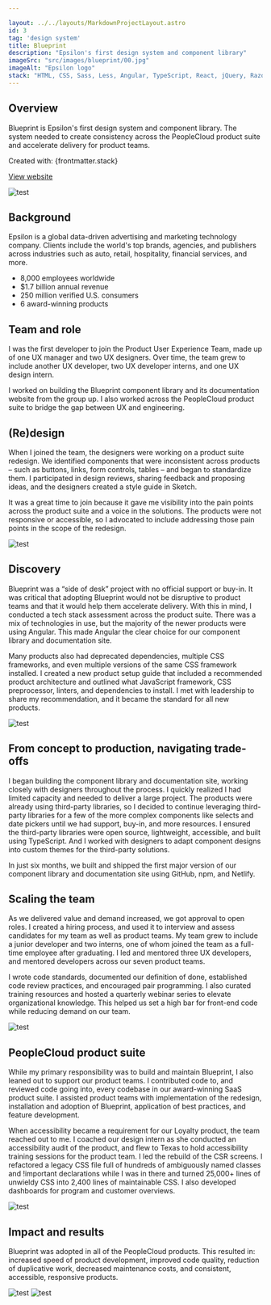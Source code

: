 ```yaml
---

layout: ../../layouts/MarkdownProjectLayout.astro
id: 3
tag: 'design system'
title: Blueprint
description: "Epsilon's first design system and component library"
imageSrc: "src/images/blueprint/00.jpg"
imageAlt: "Epsilon logo"
stack: "HTML, CSS, Sass, Less, Angular, TypeScript, React, jQuery, Razor"
---
```



## Overview
Blueprint is Epsilon's first design system and component library. The system needed to create consistency across the PeopleCloud product suite and accelerate delivery for product teams.

<p class="subtle">Created with: {frontmatter.stack}</p>
<p class="subtle"><a href="http://epsilon-blueprint.netlify.app" target="_blank" rel="noopener noreferrer" class="link">View website</a></p>

<Image src={overview} class="image my-4" alt="test" />

## Background

Epsilon is a global data-driven advertising and marketing technology company. Clients include the world's top brands, agencies, and publishers across industries such as auto, retail, hospitality, financial services, and more.
- 8,000 employees worldwide
- $1.7 billion annual revenue
- 250 million verified U.S. consumers
- 6 award-winning products

## Team and role

I was the first developer to join the Product User Experience Team, made up of one UX manager and two UX designers. Over time, the team grew to include another UX developer, two UX developer interns, and one UX design intern.

I worked on building the Blueprint component library and its documentation website from the group up. I also worked across the PeopleCloud product suite to bridge the gap between UX and engineering.

## (Re)design

When I joined the team, the designers were working on a product suite redesign. We identified components that were inconsistent across products – such as buttons, links, form controls, tables – and began to standardize them. I participated in design reviews, sharing feedback and proposing ideas, and the designers created a style guide in Sketch.

It was a great time to join because it gave me visibility into the pain points across the product suite and a voice in the solutions. The products were not responsive or accessible, so I advocated to include addressing those pain points in the scope of the redesign.

<Image src={loyaltyLegacy} class="image my-4" alt="test" />

## Discovery

Blueprint was a “side of desk” project with no official support or buy-in. It was critical that adopting Blueprint would not be disruptive to product teams and that it would help them accelerate delivery. With this in mind, I conducted a tech stack assessment across the product suite. There was a mix of technologies in use, but the majority of the newer products were using Angular. This made Angular the clear choice for our component library and documentation site.

Many products also had deprecated dependencies, multiple CSS frameworks, and even multiple versions of the same CSS framework installed. I created a new product setup guide that included a recommended product architecture and outlined what JavaScript framework, CSS preprocessor, linters, and dependencies to install. I met with leadership to share my recommendation, and it became the standard for all new products.

<Image src={tech} class="image my-4" alt="test" />

## From concept to production, navigating trade-offs

I began building the component library and documentation site, working closely with designers throughout the process. I quickly realized I had limited capacity and needed to deliver a large project. The products were already using third-party libraries, so I decided to continue leveraging third-party libraries for a few of the more complex components like selects and date pickers until we had support, buy-in, and more resources. I ensured the third-party libraries were open source, lightweight, accessible, and built using TypeScript. And I worked with designers to adapt component designs into custom themes for the third-party solutions.

In just six months, we built and shipped the first major version of our component library and documentation site using GitHub, npm, and Netlify.

## Scaling the team

As we delivered value and demand increased, we got approval to open roles. I created a hiring process, and used it to interview and assess candidates for my team as well as product teams. My team grew to include a junior developer and two interns, one of whom joined the team as a full-time employee after graduating. I led and mentored three UX developers, and mentored developers across our seven product teams.

I wrote code standards, documented our definition of done, established code review practices, and encouraged pair programming. I also curated training resources and hosted a quarterly webinar series to elevate organizational knowledge. This helped us set a high bar for front-end code while reducing demand on our team.

<Image src={codeStandards} class="image my-4" alt="test" />

## PeopleCloud product suite

While my primary responsibility was to build and maintain Blueprint, I also leaned out to support our product teams. I contributed code to, and reviewed code going into, every codebase in our award-winning SaaS product suite. I assisted product teams with implementation of the redesign, installation and adoption of Blueprint, application of best practices, and feature development.

When accessibility became a requirement for our Loyalty product, the team reached out to me. I coached our design intern as she conducted an accessibility audit of the product, and flew to Texas to hold accessibility training sessions for the product team. I led the rebuild of the CSR screens. I refactored a legacy CSS file full of hundreds of ambiguously named classes and !important declarations while I was in there and turned 25,000+ lines of unwieldy CSS into 2,400 lines of maintainable CSS. I also developed dashboards for program and customer overviews.

<Image src={loyaltyCustomers} class="image my-4" alt="test" />

## Impact and results

Blueprint was adopted in all of the PeopleCloud products. This resulted in: increased speed of product development, improved code quality, reduction of duplicative work, decreased maintenance costs, and consistent, accessible, responsive products.

<Image src={table} class="image my-4" alt="test" />
<Image src={loyaltyDashboard} class="image mt-4" alt="test" />
